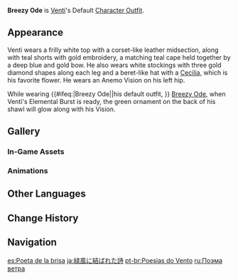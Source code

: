 {{Outfit Infobox
|id           = 202200
|image        = <gallery>
Character Venti Full Wish.png|Wish
Character Venti Game.png|In-Game
</gallery>
|character    = Venti
|type         = Default
|description  = Venti's outfit. The clothes of a carefree bard.
|obtain       = Unlocked upon obtaining character
}}
'''Breezy Ode''' is [[Venti]]'s Default [[Character Outfit]].

==Appearance==
<!-- Keep appearance section short and concise. Limit to 1-2 paragraphs (preferably 1 paragraph) with 3-4 sentences each. -->
Venti wears a frilly white top with a corset-like leather midsection, along with teal shorts with gold embroidery, a matching teal cape held together by a deep blue and gold bow. He also wears white stockings with three gold diamond shapes along each leg and a beret-like hat with a [[Cecilia]], which is his favorite flower. He wears an Anemo Vision on his left hip.

<!-- this section is transcluded in multiple places unrelated to his outfit, so please take care with the wording --><section begin="Glowing Ornaments" />While wearing {{#ifeq:{{PAGENAME}}|Breezy Ode||his default outfit, }} [[Breezy Ode]], when Venti's Elemental Burst is ready, the green ornament on the back of his shawl will glow along with his Vision.<section end="Glowing Ornaments" />

==Gallery==
===In-Game Assets===
{{Assets/Outfit|Breezy Ode|nomain=1}}

===Animations===
{{Preview/CharacterAnimations|Venti|nocaption=1}}

==Other Languages==
{{Other Languages
|en      = Breezy Ode
|zhs     = 青风结诗
|zhs_rm  = Qīng fēng jié shī
|zht     = 青風結詩
|zht_rm  = Qīng fēng jié shī
|zh_tl   = 
|ja      = 緑風に結ばれた詩
|ja_rm   = Ryokufuu ni Musubareta Shi
|ja_tl   = A Poem Tied to the Early-Summer Breeze
|ko      = 푸른 바람의 시
|ko_rm   = Pureun Baram-ui Si
|ko_tl   = Poet of The Blue Wind
|es      = Poeta de la brisa
|es_tl   = Poet of the Breeze
|fr      = Poème à la brise
|fr_tl   = Poem to the Breeze
|ru      = Поэма ветра
|ru_tl   = Poem of the Wind
|th      = กวีแห่งสายลม
|th_rm   = Kawi haeng sailom
|th_tl   = Poet of the Breeze
|vi      = Gió Đượm Ý Thơ
|vi_tl   = Poem-soaked Wind
|de      = Ode des Windes
|de_tl   = Ode of the Wind
|id      = Breezy Ode
|pt      = Poesias do Vento
|pt_tl   = Poetries of the Wind
|tr      = Havalı Gazel
|tr_tl   = 
|it      = Versi nel vento
|it_tl   = Verses in the Wind
}}

==Change History==
{{Change History|1.0}}

==Navigation==
{{Dressing Room Navbox|type=outfit}}

[[es:Poeta de la brisa]]
[[ja:緑風に結ばれた詩]]
[[pt-br:Poesias do Vento]]
[[ru:Поэма ветра]]